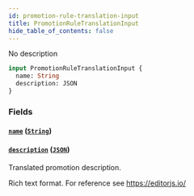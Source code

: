 ```yaml
---
id: promotion-rule-translation-input
title: PromotionRuleTranslationInput
hide_table_of_contents: false
---
```


No description

```graphql
input PromotionRuleTranslationInput {
  name: String
  description: JSON
}
```

### Fields

#### [`name`](#) ([`String`](../../../developer/api-reference/scalars/string))

#### [`description`](#) ([`JSON`](../../../developer/api-reference/scalars/json))

Translated promotion description.

Rich text format. For reference see https://editorjs.io/
